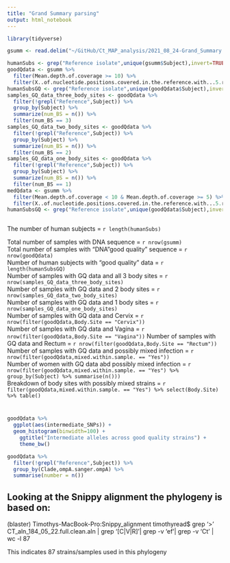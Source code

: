 ```yaml
---
title: "Grand Summary parsing"
output: html_notebook
---
```



```r
library(tidyverse)
```


```r
gsumm <- read.delim("~/GitHub/Ct_MAP_analysis/2021_08_24-Grand_Summary - MAP_analysis_summary.tsv")

```

```r
humanSubs <- grep("Reference isolate",unique(gsumm$Subject),invert=TRUE,value=TRUE)
goodQdata <- gsumm %>% 
  filter(Mean.depth.of.coverage >= 10) %>%
  filter(X..of.nucleotide.positions.covered.in.the.reference.with...5.reads >= 900000)
humanSubsGQ <- grep("Reference isolate",unique(goodQdata$Subject),invert=TRUE,value=TRUE)
samples_GQ_data_three_body_sites <- goodQdata %>% 
  filter(!grepl("Reference",Subject)) %>% 
  group_by(Subject) %>% 
  summarize(num_BS = n()) %>% 
  filter(num_BS == 3)
samples_GQ_data_two_body_sites <- goodQdata %>% 
  filter(!grepl("Reference",Subject)) %>% 
  group_by(Subject) %>% 
  summarize(num_BS = n()) %>% 
  filter(num_BS == 2)
samples_GQ_data_one_body_sites <- goodQdata %>% 
  filter(!grepl("Reference",Subject)) %>% 
  group_by(Subject) %>% 
  summarize(num_BS = n()) %>% 
  filter(num_BS == 1)
medQdata <- gsumm %>% 
  filter(Mean.depth.of.coverage < 10 & Mean.depth.of.coverage >= 5) %>%
  filter(X..of.nucleotide.positions.covered.in.the.reference.with...5.reads >= 573385)
humanSubsGQ <- grep("Reference isolate",unique(goodQdata$Subject),invert=TRUE,value=TRUE)

```

```r

```


The number of human subjects = `r length(humanSubs)`

Total number of samples with DNA sequence = `r nrow(gsumm)`  
Total number of samples with "DNA"good quality" sequence = `r nrow(goodQdata)`  
Number of human subjects with "good quality" data = `r length(humanSubsGQ)`  
Number of samples with GQ data and all 3 body sites = `r nrow(samples_GQ_data_three_body_sites)`  
Number of samples with GQ data and 2 body sites = `r nrow(samples_GQ_data_two_body_sites)`  
Number of samples with GQ data and 1 body sites = `r nrow(samples_GQ_data_one_body_sites)`  
Number of samples with GQ data and Cervix = `r nrow(filter(goodQdata,Body.Site == "Cervix"))`  
Number of samples with GQ data and Vagina = `r nrow(filter(goodQdata,Body.Site == "Vagina"))`
Number of samples with GQ data and Rectum = `r nrow(filter(goodQdata,Body.Site == "Rectum"))`  
Number of samples with GQ data and possibly mixed infection = `r nrow(filter(goodQdata,mixed.within.sample. == "Yes"))`  
Number of women with GQ data abd possibly mixed infection = `r nrow(filter(goodQdata,mixed.within.sample. == "Yes") %>% group_by(Subject) %>% summarise(n()))`  
Breakdown of body sites with possibly mixed strains = `r filter(goodQdata,mixed.within.sample. == "Yes") %>% select(Body.Site) %>% table()`  

# 
```r
goodQdata %>%
  ggplot(aes(intermediate_SNPs)) +
  geom_histogram(binwidth=100) +
    ggtitle("Intermediate alleles across good quality strains") +
    theme_bw()
```
```r
goodQdata %>%
  filter(!grepl("Reference",Subject)) %>% 
  group_by(Clade,ompA.sanger.ompA) %>% 
  summarise(number = n())
```

## Looking at the Snippy alignment the phylogeny is based on:
(blaster) Timothys-MacBook-Pro:Snippy_alignment timothyread$ grep '>' CT_aln_184_05_22.full.clean.aln | grep '[C|V|R]'| grep -v 'ef'| grep -v 'Ct' | wc -l
      87

This indicates 87 strains/samples used in this phylogeny